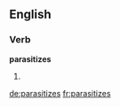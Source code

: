 ==English==

===Verb===
'''parasitizes'''

# {{third-person singular of|[[parasitize]]}}

[[de:parasitizes]]
[[fr:parasitizes]]